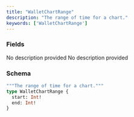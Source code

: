 ```yaml
---
title: "WalletChartRange"
description: "The range of time for a chart."
keywords: ['WalletChartRange']
---
```


### Fields

<ResponseField name="start" type="Int!" required>
  No description provided
</ResponseField>

<ResponseField name="end" type="Int!" required>
  No description provided
</ResponseField>

### Schema


```graphql 
"""The range of time for a chart."""
type WalletChartRange {
  start: Int!
  end: Int!
}
```
